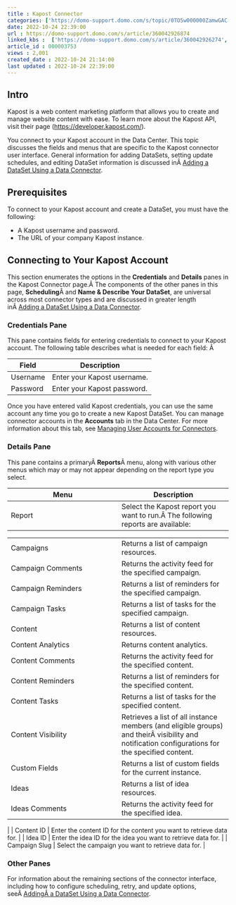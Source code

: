 ```yaml
---
title : Kapost Connector
categories: ['https://domo-support.domo.com/s/topic/0TO5w000000ZamwGAC']
date: 2022-10-24 22:39:00
url : https://domo-support.domo.com/s/article/360042926874
linked_kbs :  ['https://domo-support.domo.com/s/article/360042926274', 'https://domo-support.domo.com/s/knowledge-base', 'https://domo-support.domo.com/s/article/360042925494', 'https://domo-support.domo.com/s/article/360043429913', 'https://domo-support.domo.com/s/article/360043429953', 'https://domo-support.domo.com/s/article/360042926054', 'https://domo-support.domo.com/s/article/360043429933', 'https://domo-support.domo.com/s/article/360043429693', 'https://domo-support.domo.com/s/topic/0TO5w000000ZamwGAC', 'https://domo-support.domo.com/s/article/360042926874']
article_id : 000003753
views : 2,001
created_date : 2022-10-24 21:14:00
last updated : 2022-10-24 22:39:00
---
```




Intro
-----


Kapost is a web content marketing platform that allows you to create and manage website content with ease. To learn more about the Kapost API, visit their page ([https://developer.kapost.com/](https://developer.kapost.com/ "https://developer.kapost.com/")).


You connect to your Kapost account in the Data Center. This topic discusses the fields and menus that are specific to the Kapost connector user interface. General information for adding DataSets, setting update schedules, and editing DataSet information is discussed inÂ [Adding a DataSet Using a Data Connector](..\adding_a_dataset_using_a_connector\index.md).


Prerequisites
-------------


To connect to your Kapost account and create a DataSet, you must have the following:



* A Kapost username and password.
* The URL of your company Kapost instance.


Connecting to Your Kapost Account
---------------------------------


This section enumerates the options in the **Credentials** and **Details** panes in the Kapost Connector page.Â The components of the other panes in this page, **Scheduling**Â and **Name & Describe Your DataSet**, are universal across most connector types and are discussed in greater length inÂ [Adding a DataSet Using a Data Connector](..\adding_a_dataset_using_a_connector\index.md "Adding a DataSet Using a Data Connector").


### Credentials Pane


This pane contains fields for entering credentials to connect to your Kapost account. The following table describes what is needed for each field: Â 




| Field | Description |
| --- | --- |
| Username | Enter your Kapost username. |
| Password | Enter your Kapost password. |


Once you have entered valid Kapost credentials, you can use the same account any time you go to create a new Kapost DataSet. You can manage connector accounts in the **Accounts** tab in the Data Center. For more information about this tab, see [Managing User Accounts for Connectors](..\managing_user_accounts_for_connectors\index.html "Managing User Accounts for Connectors").


### Details Pane


This pane contains a primaryÂ **Reports**Â menu, along with various other menus which may or may not appear depending on the report type you select.




| Menu | Description |
| --- | --- |
| Report | Select the Kapost report you want to run.Â The following reports are available:

|  |  |
| --- | --- |
| Campaigns | Returns a list of campaign resources. |
| Campaign Comments | Returns the activity feed for the specified campaign. |
| Campaign Reminders | Returns a list of reminders for the specified campaign. |
| Campaign Tasks | Returns a list of tasks for the specified campaign. |
| Content | Returns a list of content resources. |
| Content Analytics | Returns content analytics. |
| Content Comments | Returns the activity feed for the specified content. |
| Content Reminders | Returns a list of reminders for the specified content. |
| Content Tasks | Returns a list of tasks for the specified content. |
| Content Visibility | Retrieves a list of all instance members (and eligible groups) and theirÂ visibility and notification configurations for the specified content. |
| Custom Fields | Returns a list of custom fields for the current instance. |
| Ideas | Returns a list of idea resources. |
| Ideas Comments | Returns the activity feed for the specified idea. |

 |
| Content ID | Enter the content ID for the content you want to retrieve data for. |
| Idea ID | Enter the idea ID for the idea you want to retrieve data for. |
| Campaign Slug | Select the campaign you want to retrieve data for. |


### Other Panes


For information about the remaining sections of the connector interface, including how to configure scheduling, retry, and update options, seeÂ [AddingÂ a DataSet Using a Data Connector](..\adding_a_dataset_using_a_connector\index.md).